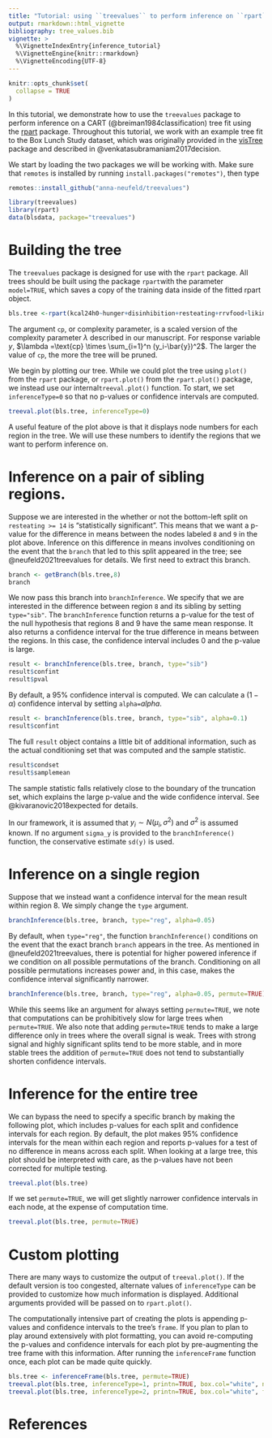 ```yaml
---
title: "Tutorial: using ``treevalues`` to perform inference on ``rpart`` trees"
output: rmarkdown::html_vignette
bibliography: tree_values.bib
vignette: >
  %\VignetteIndexEntry{inference_tutorial}
  %\VignetteEngine{knitr::rmarkdown}
  %\VignetteEncoding{UTF-8}
---
```


```r
knitr::opts_chunk$set(
  collapse = TRUE
)
```

In this tutorial, we demonstrate how to use the ``treevalues`` package to perform inference on a CART (@breiman1984classification) tree fit using the [rpart](https://cran.r-project.org/web/packages/rpart/index.html) package. Throughout this tutorial, we work with an example tree fit to the Box Lunch Study dataset, which was originally provided in the [visTree](https://cran.r-project.org/web/packages/visTree/) package and described in @venkatasubramaniam2017decision.

We start by loading the two packages we will be working with. Make sure that ``remotes`` is installed by running ``install.packages("remotes")``, then type

```r
remotes::install_github("anna-neufeld/treevalues")
```

```r
library(treevalues)
library(rpart)
data(blsdata, package="treevalues")
```

# Building the tree

The ``treevalues`` package is designed for use with the ``rpart`` package. All trees should be built using the package ``rpart``with the parameter ``model=TRUE``, which saves a copy of the training data inside of the fitted rpart object.

```r
bls.tree <-rpart(kcal24h0~hunger+disinhibition+resteating+rrvfood+liking+wanting, model = TRUE, data = blsdata, cp=0.02)
```

The argument ``cp``, or complexity parameter, is a scaled version of the complexity parameter $\lambda$ described in our manuscript. For response variable $y$, $\lambda =\text{cp} \times \sum_{i=1}^n (y_i-\bar{y})^2$. The larger the value of ``cp``, the more the tree will be pruned. 

We begin by plotting our tree. While we could plot the tree using ``plot()`` from the ``rpart`` package, or ``rpart.plot()`` from the ``rpart.plot()`` package, we instead use our internal``treeval.plot()`` function. To start, we set ``inferenceType=0`` so that no p-values or confidence intervals are computed.   

```r
treeval.plot(bls.tree, inferenceType=0)
```

A useful feature of the plot above is that it displays node numbers for each region in the tree. We will use these numbers to identify the regions that we want to perform inference on. 

# Inference on a pair of sibling regions. 

Suppose we are interested in the whether or not the bottom-left split on ``resteating >= 14`` is "statistically significant". This means that we want a p-value for the difference in means between the nodes labeled ``8`` and ``9`` in the plot above. Inference on this difference in means involves conditioning on the event that the ``branch`` that led to this split appeared in the tree; see @neufeld2021treevalues for details. We first need to extract this branch.

```r
branch <- getBranch(bls.tree,8)
branch
```

We now pass this branch into ``branchInference``. We specify that we are interested in the difference between region `8` and its sibling by setting `type="sib"`. The ``branchInference`` function returns a p-value for the test of the null hypothesis that regions 8 and 9 have the same mean response. It also returns a confidence interval for the true difference in means between the regions. In this case, the confidence interval includes 0 and the p-value is large. 

```r
result <- branchInference(bls.tree, branch, type="sib")
result$confint
result$pval
```

By default, a 95% confidence interval is computed. We can calculate a $(1-\alpha)$ confidence interval by setting ``alpha=``$alpha$.

```r
result <- branchInference(bls.tree, branch, type="sib", alpha=0.1)
result$confint
```

The full ``result`` object contains a little bit of additional information, such as the actual conditioning set that was computed and the sample statistic. 

```r
result$condset
result$samplemean
```

The sample statistic falls relatively close to the boundary of the truncation set, which explains the large p-value and the wide confidence interval. See @kivaranovic2018expected for details. 
 
In our framework, it is assumed that $y_i \sim N(\mu_i, \sigma^2)$ and $\sigma^2$ is assumed known. If no argument ``sigma_y`` is provided to the ``branchInference()`` function, the conservative estimate ``sd(y)`` is used.

# Inference on a single region

Suppose that we instead want a confidence interval for the mean result within region 8. We simply change the ``type`` argument. 

```r
branchInference(bls.tree, branch, type="reg", alpha=0.05)
```

By default, when ``type="reg"``, the function ``branchInference()`` conditions on the event that the exact branch ``branch`` appears in the tree. As mentioned in @neufeld2021treevalues, there is potential for higher powered inference if we condition on all possible permutations of the branch. Conditioning on all possible permutations increases power and, in this case, makes the confidence interval significantly narrower. 

```r
branchInference(bls.tree, branch, type="reg", alpha=0.05, permute=TRUE)
```

While this seems like an argument for always setting ``permute=TRUE``, we note that computations can be prohibitively slow for large trees when ``permute=TRUE``. We also note that adding ``permute=TRUE`` tends to make a large difference only in trees where the overall signal is weak. Trees with strong signal and highly significant splits tend to be more stable, and in more stable trees the addition of ``permute=TRUE`` does not tend to substantially shorten confidence intervals. 


# Inference for the entire tree

We can bypass the need to specify a specific branch by making the following plot, which includes p-values for each split and confidence intervals for each region. By default, the plot makes 95% confidence intervals for the mean within each region and reports p-values for a test of no difference in means across each split. When looking at a large tree, this plot should be interpreted with care, as the p-values have not been corrected for multiple testing. 

```r
treeval.plot(bls.tree)
```

If we set ``permute=TRUE``, we will get slightly narrower confidence intervals in each node, at the expense of computation time. 
```r
treeval.plot(bls.tree, permute=TRUE)
```

# Custom plotting

There are many ways to customize the output of ``treeval.plot()``. If the default version is too congested, alternate values of ``inferenceType`` can be provided to customize how much information is displayed. Additional arguments provided will be passed on to ``rpart.plot()``. 

The computationally intensive part of creating the plots is appending p-values and confidence intervals to the tree's ``frame``. If you plan to plan to play around extensively with plot formatting, you can avoid re-computing the p-values and confidence intervals for each plot by pre-augmenting the tree frame with this information. After running the ``inferenceFrame`` function once, each plot can be made quite quickly. 

```r
bls.tree <- inferenceFrame(bls.tree, permute=TRUE)
treeval.plot(bls.tree, inferenceType=1, printn=TRUE, box.col="white", nn=FALSE)
treeval.plot(bls.tree, inferenceType=2, printn=TRUE, box.col="white", fallen.leaves=FALSE)

```


# References
